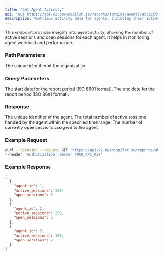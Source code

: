```yaml
---
title: "Get Agent Activity"
api: "GET https://api-v2.opencopilot.so/reports/{orgId}/agents/activity"
description: "Retrieve activity data for agents, including their active and open sessions within a specified time range."
---
```


This endpoint provides insights into agent activity, showing the number of active sessions and open sessions for each agent. It helps in monitoring agent workload and performance.

### Path Parameters

<ParamField path="orgId" type="string" required>
  The unique identifier of the organization.
</ParamField>

### Query Parameters

<ParamField query="startDate" type="string" format="date-time" optional>
  The start date for the report period (ISO 8601 format).
</ParamField>

<ParamField query="endDate" type="string" format="date-time" optional>
  The end date for the report period (ISO 8601 format).
</ParamField>

### Response

<ResponseField name="agent_id" type="number">
  The unique identifier of the agent.
</ResponseField>

<ResponseField name="active_sessions" type="number">
  The total number of active sessions handled by the agent within the specified time range.
</ResponseField>

<ResponseField name="open_sessions" type="number">
  The number of currently open sessions assigned to the agent.
</ResponseField>

### Example Request

```bash
curl --location --request GET 'https://api-v2.opencopilot.so/reports/abc123/agents/activity?startDate=2023-01-01T00:00:00Z&endDate=2023-12-31T23:59:59Z' \
--header 'Authorization: Bearer YOUR_API_KEY'
```

### Example Response

```json
[
  {
    "agent_id": 1,
    "active_sessions": 150,
    "open_sessions": 5
  },
  {
    "agent_id": 2,
    "active_sessions": 120,
    "open_sessions": 3
  },
  {
    "agent_id": 3,
    "active_sessions": 180,
    "open_sessions": 7
  }
]
```